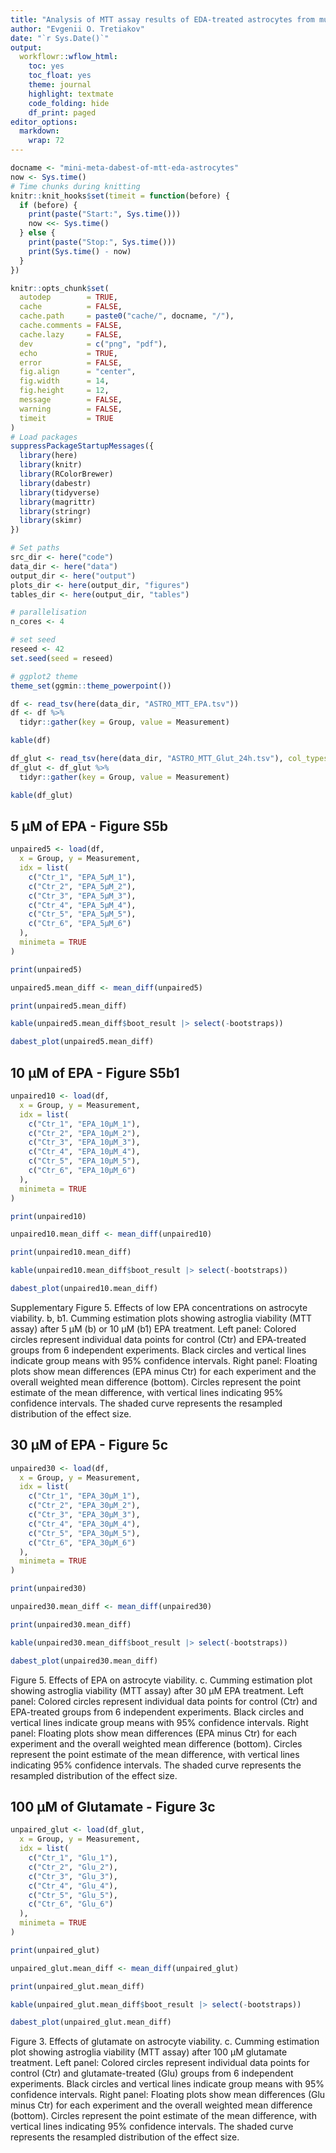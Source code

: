 ```yaml
---
title: "Analysis of MTT assay results of EDA-treated astrocytes from multiple experiments"
author: "Evgenii O. Tretiakov"
date: "`r Sys.Date()`"
output:
  workflowr::wflow_html:
    toc: yes
    toc_float: yes
    theme: journal
    highlight: textmate
    code_folding: hide
    df_print: paged
editor_options:
  markdown:
    wrap: 72
---
```


```r
docname <- "mini-meta-dabest-of-mtt-eda-astrocytes"
now <- Sys.time()
# Time chunks during knitting
knitr::knit_hooks$set(timeit = function(before) {
  if (before) {
    print(paste("Start:", Sys.time()))
    now <<- Sys.time()
  } else {
    print(paste("Stop:", Sys.time()))
    print(Sys.time() - now)
  }
})

knitr::opts_chunk$set(
  autodep        = TRUE,
  cache          = FALSE,
  cache.path     = paste0("cache/", docname, "/"),
  cache.comments = FALSE,
  cache.lazy     = FALSE,
  dev            = c("png", "pdf"),
  echo           = TRUE,
  error          = FALSE,
  fig.align      = "center",
  fig.width      = 14,
  fig.height     = 12,
  message        = FALSE,
  warning        = FALSE,
  timeit         = TRUE
)
# Load packages
suppressPackageStartupMessages({
  library(here)
  library(knitr)
  library(RColorBrewer)
  library(dabestr)
  library(tidyverse)
  library(magrittr)
  library(stringr)
  library(skimr)
})

# Set paths
src_dir <- here("code")
data_dir <- here("data")
output_dir <- here("output")
plots_dir <- here(output_dir, "figures")
tables_dir <- here(output_dir, "tables")

# parallelisation
n_cores <- 4

# set seed
reseed <- 42
set.seed(seed = reseed)

# ggplot2 theme
theme_set(ggmin::theme_powerpoint())
```

```r
df <- read_tsv(here(data_dir, "ASTRO_MTT_EPA.tsv"))
df <- df %>%
  tidyr::gather(key = Group, value = Measurement)

kable(df)
```

```r
df_glut <- read_tsv(here(data_dir, "ASTRO_MTT_Glut_24h.tsv"), col_types = "d")
df_glut <- df_glut %>%
  tidyr::gather(key = Group, value = Measurement)

kable(df_glut)
```

## 5 μM of EPA - Figure S5b

```r
unpaired5 <- load(df,
  x = Group, y = Measurement,
  idx = list(
    c("Ctr_1", "EPA_5μM_1"),
    c("Ctr_2", "EPA_5μM_2"),
    c("Ctr_3", "EPA_5μM_3"),
    c("Ctr_4", "EPA_5μM_4"),
    c("Ctr_5", "EPA_5μM_5"),
    c("Ctr_6", "EPA_5μM_6")
  ),
  minimeta = TRUE
)
```

```r
print(unpaired5)
```

```r
unpaired5.mean_diff <- mean_diff(unpaired5)

print(unpaired5.mean_diff)
```

```r
kable(unpaired5.mean_diff$boot_result |> select(-bootstraps))
```

```r
dabest_plot(unpaired5.mean_diff)
```

## 10 μM of EPA - Figure S5b1

```r
unpaired10 <- load(df,
  x = Group, y = Measurement,
  idx = list(
    c("Ctr_1", "EPA_10μM_1"),
    c("Ctr_2", "EPA_10μM_2"),
    c("Ctr_3", "EPA_10μM_3"),
    c("Ctr_4", "EPA_10μM_4"),
    c("Ctr_5", "EPA_10μM_5"),
    c("Ctr_6", "EPA_10μM_6")
  ),
  minimeta = TRUE
)
```

```r
print(unpaired10)
```

```r
unpaired10.mean_diff <- mean_diff(unpaired10)

print(unpaired10.mean_diff)
```

```r
kable(unpaired10.mean_diff$boot_result |> select(-bootstraps))
```

```r
dabest_plot(unpaired10.mean_diff)
```

Supplementary Figure 5. Effects of low EPA concentrations on astrocyte viability.
b, b1. Cumming estimation plots showing astroglia viability (MTT assay) after 5 μM (b) or 10 μM (b1) EPA treatment. Left panel: Colored circles represent individual data points for control (Ctr) and EPA-treated groups from 6 independent experiments. Black circles and vertical lines indicate group means with 95% confidence intervals. Right panel: Floating plots show mean differences (EPA minus Ctr) for each experiment and the overall weighted mean difference (bottom). Circles represent the point estimate of the mean difference, with vertical lines indicating 95% confidence intervals. The shaded curve represents the resampled distribution of the effect size.

## 30 μM of EPA - Figure 5c

```r
unpaired30 <- load(df,
  x = Group, y = Measurement,
  idx = list(
    c("Ctr_1", "EPA_30μM_1"),
    c("Ctr_2", "EPA_30μM_2"),
    c("Ctr_3", "EPA_30μM_3"),
    c("Ctr_4", "EPA_30μM_4"),
    c("Ctr_5", "EPA_30μM_5"),
    c("Ctr_6", "EPA_30μM_6")
  ),
  minimeta = TRUE
)
```

```r
print(unpaired30)
```

```r
unpaired30.mean_diff <- mean_diff(unpaired30)

print(unpaired30.mean_diff)
```

```r
kable(unpaired30.mean_diff$boot_result |> select(-bootstraps))
```

```r
dabest_plot(unpaired30.mean_diff)
```

Figure 5. Effects of EPA on astrocyte viability.
c. Cumming estimation plot showing astroglia viability (MTT assay) after 30 μM EPA treatment. Left panel: Colored circles represent individual data points for control (Ctr) and EPA-treated groups from 6 independent experiments. Black circles and vertical lines indicate group means with 95% confidence intervals. Right panel: Floating plots show mean differences (EPA minus Ctr) for each experiment and the overall weighted mean difference (bottom). Circles represent the point estimate of the mean difference, with vertical lines indicating 95% confidence intervals. The shaded curve represents the resampled distribution of the effect size.

## 100 μM of Glutamate - Figure 3c

```r
unpaired_glut <- load(df_glut,
  x = Group, y = Measurement,
  idx = list(
    c("Ctr_1", "Glu_1"),
    c("Ctr_2", "Glu_2"),
    c("Ctr_3", "Glu_3"),
    c("Ctr_4", "Glu_4"),
    c("Ctr_5", "Glu_5"),
    c("Ctr_6", "Glu_6")
  ),
  minimeta = TRUE
)
```

```r
print(unpaired_glut)
```

```r
unpaired_glut.mean_diff <- mean_diff(unpaired_glut)

print(unpaired_glut.mean_diff)
```

```r
kable(unpaired_glut.mean_diff$boot_result |> select(-bootstraps))
```

```r
dabest_plot(unpaired_glut.mean_diff)
```

Figure 3. Effects of glutamate on astrocyte viability.
c. Cumming estimation plot showing astroglia viability (MTT assay) after 100 μM glutamate treatment. Left panel: Colored circles represent individual data points for control (Ctr) and glutamate-treated (Glu) groups from 6 independent experiments. Black circles and vertical lines indicate group means with 95% confidence intervals. Right panel: Floating plots show mean differences (Glu minus Ctr) for each experiment and the overall weighted mean difference (bottom). Circles represent the point estimate of the mean difference, with vertical lines indicating 95% confidence intervals. The shaded curve represents the resampled distribution of the effect size.




